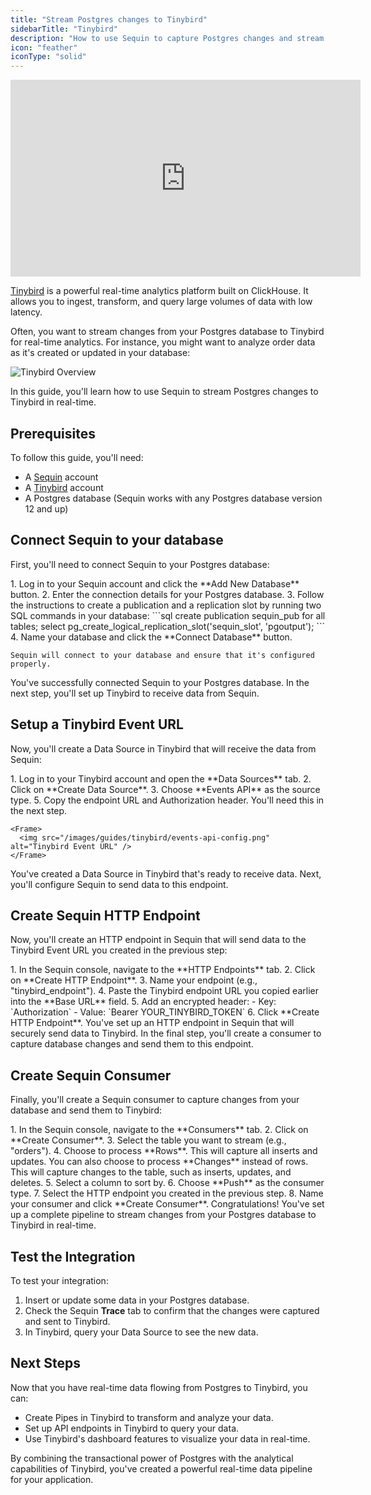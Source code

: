 ```yaml
---
title: "Stream Postgres changes to Tinybird"
sidebarTitle: "Tinybird"
description: "How to use Sequin to capture Postgres changes and stream them to Tinybird in real-time."
icon: "feather"
iconType: "solid"
---
```


<iframe
  width="560"
  height="315"
  src="https://www.youtube.com/embed/m4N6qKSIa0s"
  title="YouTube video player"
  frameborder="0"
  allow="accelerometer; autoplay; clipboard-write; encrypted-media; gyroscope; picture-in-picture"
  allowfullscreen
></iframe>

[Tinybird](https://www.tinybird.co/) is a powerful real-time analytics platform built on ClickHouse. It allows you to ingest, transform, and query large volumes of data with low latency.

Often, you want to stream changes from your Postgres database to Tinybird for real-time analytics. For instance, you might want to analyze order data as it's created or updated in your database:

<Frame>
  <img src="/images/guides/tinybird/send-with-sequin.svg" alt="Tinybird Overview" />
</Frame>

In this guide, you'll learn how to use Sequin to stream Postgres changes to Tinybird in real-time.

## Prerequisites

To follow this guide, you'll need:

- A [Sequin](https://console.sequinstream.com/register) account
- A [Tinybird](https://www.tinybird.co/) account
- A Postgres database (Sequin works with any Postgres database version 12 and up)

## Connect Sequin to your database

First, you'll need to connect Sequin to your Postgres database:

<Steps titleSize="h3">
  <Step title="Add a new database in Sequin">
    1. Log in to your Sequin account and click the **Add New Database** button.
    2. Enter the connection details for your Postgres database.
    3. Follow the instructions to create a publication and a replication slot by running two SQL commands in your database:
    ```sql
    create publication sequin_pub for all tables;
    select pg_create_logical_replication_slot('sequin_slot', 'pgoutput');
    ```
    4. Name your database and click the **Connect Database** button.

    Sequin will connect to your database and ensure that it's configured properly.
  </Step>
</Steps>

<Check>
  You've successfully connected Sequin to your Postgres database. In the next step, you'll set up Tinybird to receive data from Sequin.
</Check>

## Setup a Tinybird Event URL

Now, you'll create a Data Source in Tinybird that will receive the data from Sequin:

<Steps titleSize="h3">
  <Step title="Create a Data Source in Tinybird">
    1. Log in to your Tinybird account and open the **Data Sources** tab.
    2. Click on **Create Data Source**.
    3. Choose **Events API** as the source type.
    5. Copy the endpoint URL and Authorization header. You'll need this in the next step.

    <Frame>
      <img src="/images/guides/tinybird/events-api-config.png" alt="Tinybird Event URL" />
    </Frame>
  </Step>
</Steps>

<Check>
  You've created a Data Source in Tinybird that's ready to receive data. Next, you'll configure Sequin to send data to this endpoint.
</Check>

## Create Sequin HTTP Endpoint

Now, you'll create an HTTP endpoint in Sequin that will send data to the Tinybird Event URL you created in the previous step:

<Steps titleSize="h3">
  <Step title="Create an HTTP Endpoint in Sequin">
    1. In the Sequin console, navigate to the **HTTP Endpoints** tab.
    2. Click on **Create HTTP Endpoint**.
    3. Name your endpoint (e.g., "tinybird_endpoint").
    4. Paste the Tinybird endpoint URL you copied earlier into the **Base URL** field.
    5. Add an encrypted header:
       - Key: `Authorization`
       - Value: `Bearer YOUR_TINYBIRD_TOKEN`
    6. Click **Create HTTP Endpoint**.
  </Step>
</Steps>

<Check>
  You've set up an HTTP endpoint in Sequin that will securely send data to Tinybird. In the final step, you'll create a consumer to capture database changes and send them to this endpoint.
</Check>

## Create Sequin Consumer

Finally, you'll create a Sequin consumer to capture changes from your database and send them to Tinybird:

<Steps titleSize="h3">
  <Step title="Create a Push Consumer in Sequin">
    1. In the Sequin console, navigate to the **Consumers** tab.
    2. Click on **Create Consumer**.
    3. Select the table you want to stream (e.g., "orders").
    4. Choose to process **Rows**. This will capture all inserts and updates.
    <Info>
      You can also choose to process **Changes** instead of rows. This will capture changes to the table, such as inserts, updates, and deletes.
    </Info>
    5. Select a column to sort by.
    6. Choose **Push** as the consumer type.
    7. Select the HTTP endpoint you created in the previous step.
    8. Name your consumer and click **Create Consumer**.
  </Step>
</Steps>

<Check>
  Congratulations! You've set up a complete pipeline to stream changes from your Postgres database to Tinybird in real-time.
</Check>

## Test the Integration

To test your integration:

1. Insert or update some data in your Postgres database.
2. Check the Sequin **Trace** tab to confirm that the changes were captured and sent to Tinybird.
3. In Tinybird, query your Data Source to see the new data.

## Next Steps

Now that you have real-time data flowing from Postgres to Tinybird, you can:

- Create Pipes in Tinybird to transform and analyze your data.
- Set up API endpoints in Tinybird to query your data.
- Use Tinybird's dashboard features to visualize your data in real-time.

By combining the transactional power of Postgres with the analytical capabilities of Tinybird, you've created a powerful real-time data pipeline for your application.